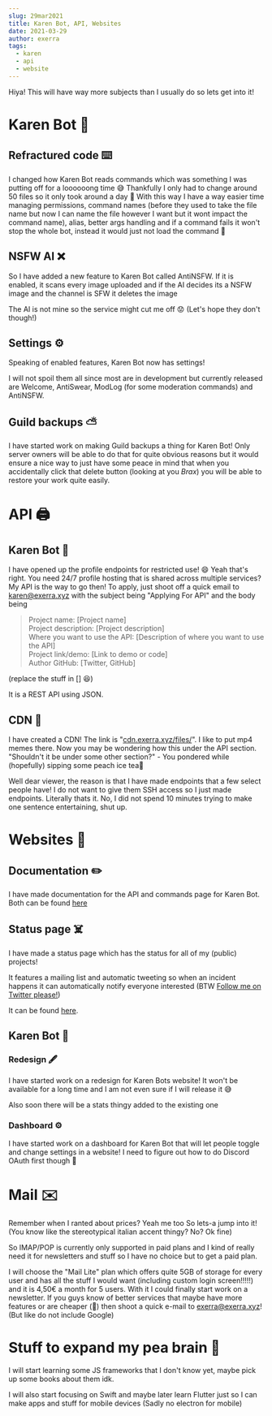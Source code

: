 ```yaml
---
slug: 29mar2021
title: Karen Bot, API, Websites
date: 2021-03-29
author: exerra
tags:
  - karen
  - api
  - website
---
```

Hiya! This will have way more subjects than I usually do so lets get into it!

# Karen Bot 🤖

## Refractured code ⌨️

I changed how Karen Bot reads commands which was something I was putting off for a loooooong time 😅
Thankfully I only had to change around 50 files so it only took around a day 📆
With this way I have a way easier time managing permissions, command names (before they used to take the file name but now I can name the file however I want but it wont impact the command name), alias, better args handling and if a command fails it won't stop the whole bot, instead it would just not load the command 🥳

## NSFW AI ❌

So I have added a new feature to Karen Bot called AntiNSFW. If it is enabled, it scans every image uploaded and if the AI decides its a NSFW image and the channel is SFW it deletes the image

The AI is not mine so the service might cut me off 😟 (Let's hope they don't though!)

## Settings ⚙️

Speaking of enabled features, Karen Bot now has settings!

I will not spoil them all since most are in development but currently released are Welcome, AntiSwear, ModLog (for some moderation commands) and AntiNSFW.

## Guild backups ⛅️

I have started work on making Guild backups a thing for Karen Bot! Only server owners will be able to do that for quite obvious reasons but it would ensure a nice way to just have some peace in mind that when you accidentally click that delete button (looking at you *Brax*) you will be able to restore your work quite easily.

# API 🖨️

## Karen Bot 🤖

I have opened up the profile endpoints for restricted use! 😄
Yeah that's right. You need 24/7 profile hosting that is shared across multiple services? My API is the way to go then!
To apply, just shoot off a quick email to [karen@exerra.xyz](mailto:karen@exerra.xyz?subject=Applying%20For%20API) with the subject being "Applying For API" and the body being

> Project name: \[Project name]<br>
> Project description: \[Project description]<br>
> Where you want to use the API: \[Description of where you want to use the API]<br>
> Project link/demo: \[Link to demo or code]<br>
> Author GitHub: \[Twitter, GitHub]

(replace the stuff in \[] 😆)

It is a REST API using JSON.

## CDN 📄

I have created a CDN! The link is "[cdn.exerra.xyz/files/](https://cdn.exerra.xyz/files/)". I like to put mp4 memes there.
Now you may be wondering how this under the API section. "Shouldn't it be under some other section?" - You pondered while (hopefully) sipping some peach ice tea🍹

Well dear viewer, the reason is that I have made endpoints that a few select people have! I do not want to give them SSH access so I just made endpoints. Literally thats it. No, I did not spend 10 minutes trying to make one sentence entertaining, shut up.

# Websites 📑

## Documentation ✏️

I have made documentation for the API and commands page for Karen Bot. Both can be found [here](https://docs.karen.exerra.xyz)

## Status page ☠️

I have made a status page which has the status for all of my (public) projects!

It features a mailing list and automatic tweeting so when an incident happens it can automatically notify everyone interested (BTW [Follow me on Twitter please!](https://twitter.com/Exerra))

It can be found [here](https://status.exerra.xyz).

## Karen Bot 🤖

### Redesign 🖋️

I have started work on a redesign for Karen Bots website! It won't be available for a long time and I am not even sure if I will release it 😅

Also soon there will be a stats thingy added to the existing one

### Dashboard ⚙️

I have started work on a dashboard for Karen Bot that will let people toggle and change settings in a website! I need to figure out how to do Discord OAuth first though 👀

# Mail ✉️

Remember when I ranted about prices? Yeah me too
So lets-a jump into it! (You know like the stereotypical italian accent thingy? No? Ok fine)

So IMAP/POP is currently only supported in paid plans and I kind of really need it for newsletters and stuff so I have no choice but to get a paid plan.

I will choose the "Mail Lite" plan which offers quite 5GB of storage for every user and has all the stuff I would want (including custom login screen!!!!!) and it is 4,50€ a month for 5 users. With it I could finally start work on a newsletter. If you guys know of better services that maybe have more features or are cheaper (👀) then shoot a quick e-mail to [exerra@exerra.xyz](mailto:exerra@exerra.xyz)! (But like do not include Google)

# Stuff to expand my pea brain 🧠

I will start learning some JS frameworks that I don't know yet, maybe pick up some books about them idk.

I will also start focusing on Swift and maybe later learn Flutter just so I can make apps and stuff for mobile devices (Sadly no electron for mobile)
